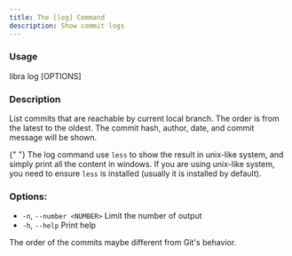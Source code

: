 ```yaml
---
title: The [log] Command
description: Show commit logs
---
```


### Usage

libra log [OPTIONS]

### Description

List commits that are reachable by current local branch. The order is from the latest to the oldest. The commit hash, author, date, and commit message will be shown.

{" "}
<Note type="note" title="Note">
    The log command use `less` to show the result in unix-like system, and
    simply print all the content in windows. If you are using unix-like system,
    you need to ensure `less` is installed (usually it is installed by default).
</Note>

### Options:

-   `-n`, `--number <NUMBER>`
    Limit the number of output
-   `-h`, `--help`
    Print help

<Note type="note" title="Note">
    The order of the commits maybe different from Git's behavior.
</Note>
